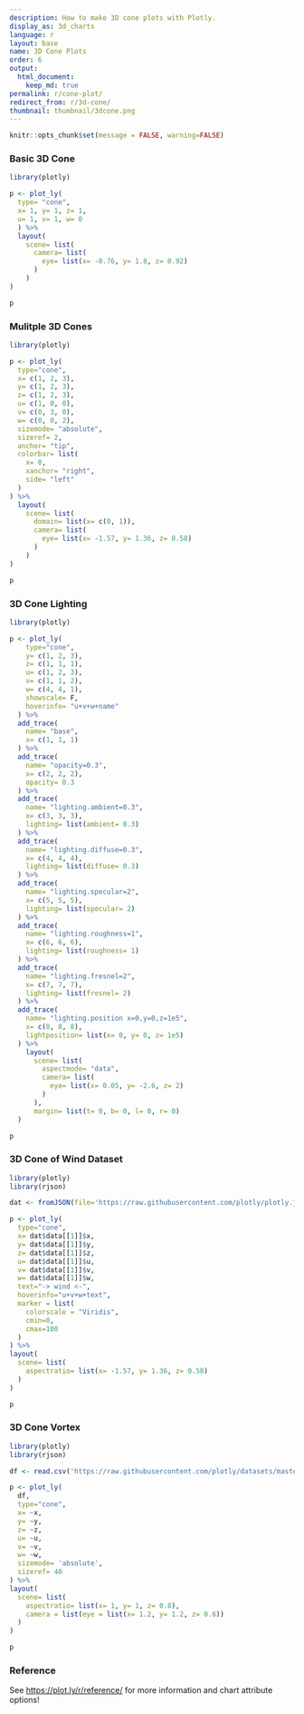 ```yaml
---
description: How to make 3D cone plots with Plotly.
display_as: 3d_charts
language: r
layout: base
name: 3D Cone Plots
order: 6
output:
  html_document:
    keep_md: true
permalink: r/cone-plot/
redirect_from: r/3d-cone/
thumbnail: thumbnail/3dcone.png
---
```


```r
knitr::opts_chunk$set(message = FALSE, warning=FALSE)
```
### Basic 3D Cone

``` r
library(plotly)

p <- plot_ly(
  type= "cone",
  x= 1, y= 1, z= 1,
  u= 1, v= 1, w= 0
  ) %>%
  layout(
    scene= list(
      camera= list(
        eye= list(x= -0.76, y= 1.8, z= 0.92)
      )
    )
)

p
```

### Mulitple 3D Cones

```r
library(plotly)

p <- plot_ly(
  type="cone",
  x= c(1, 2, 3),
  y= c(1, 2, 3),
  z= c(1, 2, 3),
  u= c(1, 0, 0),
  v= c(0, 3, 0),
  w= c(0, 0, 2),
  sizemode= "absolute",
  sizeref= 2,
  anchor= "tip",
  colorbar= list(
    x= 0,
    xanchor= "right",
    side= "left"
  )
) %>%
  layout(
    scene= list(
      domain= list(x= c(0, 1)),
      camera= list(
        eye= list(x= -1.57, y= 1.36, z= 0.58)
      )
    )
)

p
```

### 3D Cone Lighting

```r
library(plotly)

p <- plot_ly(
    type="cone",
    y= c(1, 2, 3),
    z= c(1, 1, 1),
    u= c(1, 2, 3),
    v= c(1, 1, 2),
    w= c(4, 4, 1),
    showscale= F,
    hoverinfo= "u+v+w+name"
  ) %>%
  add_trace(
    name= "base",
    x= c(1, 1, 1)
  ) %>%
  add_trace(
    name= "opacity=0.3",
    x= c(2, 2, 2),
    opacity= 0.3
  ) %>%
  add_trace(
    name= "lighting.ambient=0.3",
    x= c(3, 3, 3),
    lighting= list(ambient= 0.3)
  ) %>%
  add_trace(
    name= "lighting.diffuse=0.3",
    x= c(4, 4, 4),
    lighting= list(diffuse= 0.3)
  ) %>%
  add_trace(
    name= "lighting.specular=2",
    x= c(5, 5, 5),
    lighting= list(specular= 2)
  ) %>%
  add_trace(
    name= "lighting.roughness=1",
    x= c(6, 6, 6),
    lighting= list(roughness= 1)
  ) %>%
  add_trace(
    name= "lighting.fresnel=2",
    x= c(7, 7, 7),
    lighting= list(fresnel= 2)
  ) %>%
  add_trace(
    name= "lighting.position x=0,y=0,z=1e5",
    x= c(8, 8, 8),
    lightposition= list(x= 0, y= 0, z= 1e5)
  ) %>%
    layout(
      scene= list(
        aspectmode= "data",
        camera= list(
          eye= list(x= 0.05, y= -2.6, z= 2)
        )
      ),
      margin= list(t= 0, b= 0, l= 0, r= 0)
  )

p
```

### 3D Cone of Wind Dataset

```r
library(plotly)
library(rjson)

dat <- fromJSON(file='https://raw.githubusercontent.com/plotly/plotly.js/master/test/image/mocks/gl3d_cone-wind.json')

p <- plot_ly(
  type="cone",
  x= dat$data[[1]]$x,
  y= dat$data[[1]]$y,
  z= dat$data[[1]]$z,
  u= dat$data[[1]]$u,
  v= dat$data[[1]]$v,
  w= dat$data[[1]]$w,
  text="-> wind <-",
  hoverinfo="u+v+w+text",
  marker = list(
    colorscale = "Viridis",
    cmin=0,
    cmax=100
  )
) %>%
layout(
  scene= list(
    aspectratio= list(x= -1.57, y= 1.36, z= 0.58)
  )
)

p
```

### 3D Cone Vortex

```r
library(plotly)
library(rjson)

df <- read.csv('https://raw.githubusercontent.com/plotly/datasets/master/vortex.csv')

p <- plot_ly(
  df,
  type="cone",
  x= ~x,
  y= ~y,
  z= ~z,
  u= ~u,
  v= ~v,
  w= ~w,
  sizemode= 'absolute',
  sizeref= 40
) %>%
layout(
  scene= list(
    aspectratio= list(x= 1, y= 1, z= 0.8),
    camera = list(eye = list(x= 1.2, y= 1.2, z= 0.6))
  )
)

p
```

### Reference

See [https://plot.ly/r/reference/](https://plot.ly/r/reference/) for more information and chart attribute options!